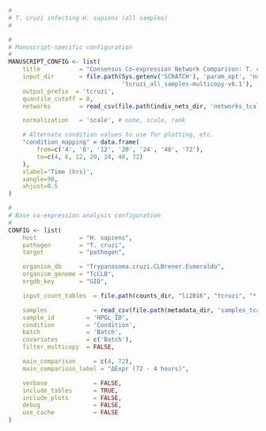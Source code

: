 ```r
#
# T. cruzi infecting H. sapiens (all samples)
#

#
# Manuscript-specific configuration
#
MANUSCRIPT_CONFIG <- list(
    title           = "Consensus Co-expression Network Comparison: T. cruzi (All Samples)", 
    input_dir       = file.path(Sys.getenv('SCRATCH'), 'param_opt', 'normal',
                                'tcruzi_all_samples-multicopy-v6.1'),
    output_prefix  = 'tcruzi',
    quantile_cutoff = 0,
    networks        = read_csv(file.path(indiv_nets_dir, 'networks_tcall.csv')),

    normalization   = 'scale', # none, scale, rank

    # Alternate condition values to use for plotting, etc.
    "condition_mapping" = data.frame(
        from=c('4', '6', '12', '20', '24', '48', '72'),
        to=c(4, 6, 12, 20, 24, 48, 72)
    ),
    xlabel='Time (hrs)',
    xangle=90,
    xhjust=0.5
)

#
# Base co-expression analysis configuration
#
CONFIG <- list(
    host            = "H. sapiens",
    pathogen        = "T. cruzi",
    target          = "pathogen",

    organism_db     = "Trypanosoma.cruzi.CLBrener.Esmeraldo",
    organism_genome = "TcCLB",
    orgdb_key       = "GID",

    input_count_tables  = file.path(counts_dir, "li2016", "tcruzi", "*.count"),

    samples             = read_csv(file.path(metadata_dir, 'samples_tcall.csv')),
    sample_id         = 'HPGL_ID',
    condition         = 'Condition',
    batch             = 'Batch',
    covariates        = c('Batch'),
    filter_multicopy  = FALSE,

    main_comparison     = c(4, 72),
    main_comparison_label = "ΔExpr (72 - 4 hours)",

    verbose             = FALSE,
    include_tables      = TRUE,
    include_plots       = FALSE,
    debug               = FALSE,
    use_cache           = FALSE
)
```
